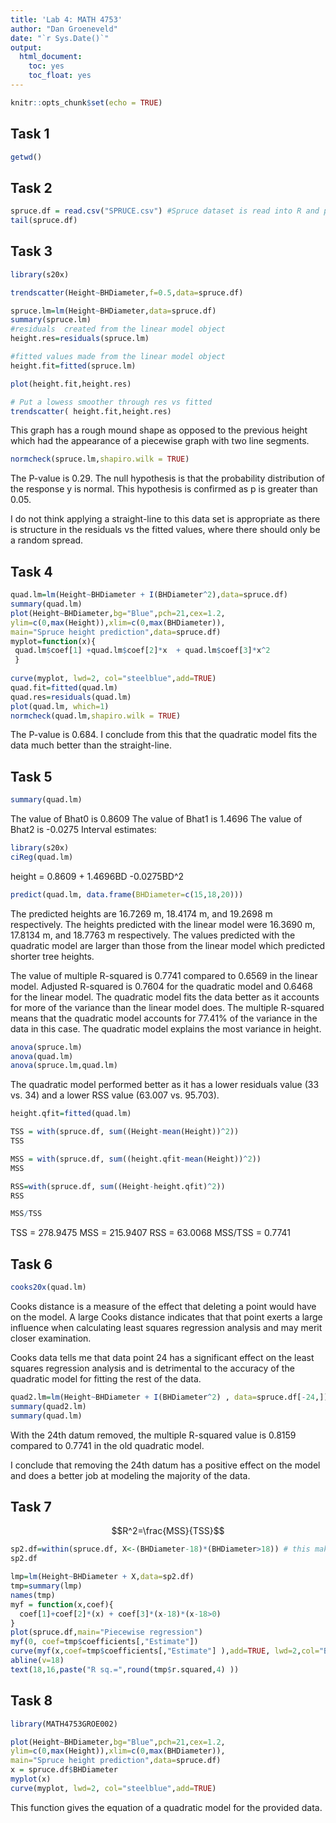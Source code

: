 ```yaml
---
title: 'Lab 4: MATH 4753'
author: "Dan Groeneveld"
date: "`r Sys.Date()`"
output:
  html_document:
    toc: yes
    toc_float: yes
---
```


```r
knitr::opts_chunk$set(echo = TRUE)
```

## Task 1

```r
getwd()
```

## Task 2

```r
spruce.df = read.csv("SPRUCE.csv") #Spruce dataset is read into R and placed in the variable spruce.df
tail(spruce.df)
```

## Task 3

```r
library(s20x)

trendscatter(Height~BHDiameter,f=0.5,data=spruce.df)
```

```r
spruce.lm=lm(Height~BHDiameter,data=spruce.df)
summary(spruce.lm)
#residuals  created from the linear model object
height.res=residuals(spruce.lm)

#fitted values made from the linear model object
height.fit=fitted(spruce.lm)
```

```r
plot(height.fit,height.res)

# Put a lowess smoother through res vs fitted
trendscatter( height.fit,height.res)
```

This graph has a rough mound shape as opposed to the previous height which had the appearance of a piecewise graph with two line segments.

```r
normcheck(spruce.lm,shapiro.wilk = TRUE)
```

The P-value is 0.29. The null hypothesis is that the probability distribution of the response y is normal. This hypothesis is confirmed as p is greater than 0.05.

I do not think applying a straight-line to this data set is appropriate as there is structure in the residuals vs the fitted values, where there should only be a random spread.

## Task 4

```r
quad.lm=lm(Height~BHDiameter + I(BHDiameter^2),data=spruce.df)
summary(quad.lm)
plot(Height~BHDiameter,bg="Blue",pch=21,cex=1.2,
ylim=c(0,max(Height)),xlim=c(0,max(BHDiameter)), 
main="Spruce height prediction",data=spruce.df)
myplot=function(x){
 quad.lm$coef[1] +quad.lm$coef[2]*x  + quad.lm$coef[3]*x^2
 } 
 
curve(myplot, lwd=2, col="steelblue",add=TRUE)
quad.fit=fitted(quad.lm)
quad.res=residuals(quad.lm)
plot(quad.lm, which=1)
normcheck(quad.lm,shapiro.wilk = TRUE)
```

The P-value is 0.684. I conclude from this that the quadratic model fits the data much better than the straight-line.

## Task 5

```r
summary(quad.lm)
```

The value of Bhat0 is 0.8609
The value of Bhat1 is 1.4696
The value of Bhat2 is -0.0275
Interval estimates:

```r
library(s20x)
ciReg(quad.lm)
```


height = 0.8609 + 1.4696BD -0.0275BD^2


```r
predict(quad.lm, data.frame(BHDiameter=c(15,18,20)))
```

The predicted heights are 16.7269 m, 18.4174 m, and 19.2698 m respectively. The heights predicted with the linear model were 16.3690 m, 17.8134 m, and 18.7763 m respectively. The values predicted with the quadratic model are larger than those from the linear model which predicted shorter tree heights.

The value of multiple R-squared is 0.7741 compared to 0.6569 in the linear model. 
Adjusted R-squared is 0.7604 for the quadratic model and 0.6468 for the linear model. The quadratic model fits the data better as it accounts for more of the variance than the linear model does.
The multiple R-squared means that the quadratic model accounts for 77.41% of the variance in the data in this case.
The quadratic model explains the most variance in height.

```r
anova(spruce.lm)
anova(quad.lm)
anova(spruce.lm,quad.lm)
```

The quadratic model performed better as it has a lower residuals value (33 vs. 34) and a lower RSS value (63.007 vs. 95.703).

```r
height.qfit=fitted(quad.lm)

TSS = with(spruce.df, sum((Height-mean(Height))^2))
TSS

MSS = with(spruce.df, sum((height.qfit-mean(Height))^2))
MSS

RSS=with(spruce.df, sum((Height-height.qfit)^2))
RSS

MSS/TSS
```

TSS = 278.9475
MSS = 215.9407
RSS = 63.0068
MSS/TSS = 0.7741

## Task 6

```r
cooks20x(quad.lm)
```

Cooks distance is a measure of the effect that deleting a point would have on the model. A large Cooks distance indicates that that point exerts a large influence when calculating least squares regression analysis and may merit closer examination.

Cooks data tells me that data point 24 has a significant effect on the least squares regression analysis and is detrimental to the accuracy of the quadratic model for fitting the rest of the data.

```r
quad2.lm=lm(Height~BHDiameter + I(BHDiameter^2) , data=spruce.df[-24,])
summary(quad2.lm)
summary(quad.lm)
```

With the 24th datum removed, the multiple R-squared value is 0.8159 compared to 0.7741 in the old quadratic model.

I conclude that removing the 24th datum has a positive effect on the model and does a better job at modeling the majority of the data.


## Task 7

$$R^2=\frac{MSS}{TSS}$$

```r
sp2.df=within(spruce.df, X<-(BHDiameter-18)*(BHDiameter>18)) # this makes a new variable and places it within the same df
sp2.df

lmp=lm(Height~BHDiameter + X,data=sp2.df)
tmp=summary(lmp)
names(tmp)
myf = function(x,coef){
  coef[1]+coef[2]*(x) + coef[3]*(x-18)*(x-18>0)
}
plot(spruce.df,main="Piecewise regression")
myf(0, coef=tmp$coefficients[,"Estimate"])
curve(myf(x,coef=tmp$coefficients[,"Estimate"] ),add=TRUE, lwd=2,col="Blue")
abline(v=18)
text(18,16,paste("R sq.=",round(tmp$r.squared,4) ))
```


## Task 8
                                                                                                                           
```r
library(MATH4753GROE002)

plot(Height~BHDiameter,bg="Blue",pch=21,cex=1.2,
ylim=c(0,max(Height)),xlim=c(0,max(BHDiameter)), 
main="Spruce height prediction",data=spruce.df)
x = spruce.df$BHDiameter
myplot(x)
curve(myplot, lwd=2, col="steelblue",add=TRUE)
```

This function gives the equation of a quadratic model for the provided data.
